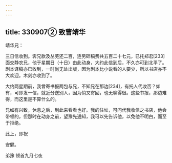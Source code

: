 ```yaml
---
---
---
```

title: 330907② 致曹靖华
---




靖华兄：

三日信收到。霁兄款及丛芜还二百，连另碎稿费共五百二十七元，已托郑君[233]面交静农兄，他于星期日（十日）由此动身，大约此信到后，不久亦可到北平了。剧本译稿亦已收到，一时尚无处出版，因为剧本比小说看的人要少，所以书店亦不大欢迎。木刻亦收到了。

大约两星期前，我曾寄书报两包与兄，不知兄在那边[234]，有托人代收否？如有，可即发一信，就近分送别人，因为倘又寄回，也无聊得很。这些书报，那边难得，而这里是不算什么的。

兄如有兴致，休息之后，到此来看看也好。我的住址，可问代我收信之书店，他会带领的，但那时在动身之前，望豫先通知，我可以先告诉他，以免他不明白，而至于拒绝。

此上，即祝

安健。

弟豫 顿首九月七夜